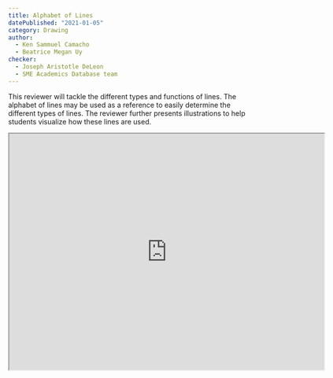 ```yaml
---
title: Alphabet of Lines
datePublished: "2021-01-05"
category: Drawing
author:   
  - Ken Sammuel Camacho 
  - Beatrice Megan Uy
checker:
  - Joseph Aristotle DeLeon
  - SME Academics Database team
---
```


This reviewer will tackle the different types and functions of lines. The alphabet of lines may be used as a reference to easily determine the different types of lines. The reviewer further presents illustrations to help students visualize how these lines are used.

<iframe src="https://drive.google.com/file/d/1mIebP4dwL5l0P_6YA0cOkVKXZii39B2r/preview" width="640" height="480" allow="autoplay"></iframe>